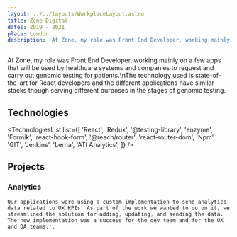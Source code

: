 ```yaml
---
layout: ../../layouts/WorkplaceLayout.astro
title: Zone Digital
dates: 2019 - 2021
place: London
description: 'At Zone, my role was Front End Developer, working mainly on a few apps that are used by healthcare systems and companies to request and carry out genomic testing for patients.'
---
```



At Zone, my role was Front End Developer, working mainly on a few apps that will be used by healthcare systems and companies to request and carry out genomic testing for patients.\nThe technology used is state-of-the-art for React developers and the different applications have similar stacks though serving different purposes in the stages of genomic testing.

## Technologies

<TechnologiesList list={[
    'React',
    'Redux',
    '@testing-library',
    'enzyme',
    'Formik',
    'react-hook-form',
    '@reach/router',
    'react-router-dom',
    'Npm',
    'GIT',
    'Jenkins',
    'Lerna',
    'ATI Analytics',
]} />

## Projects

### Analytics

    Our applications were using a custom implementation to send analytics data related to UX KPIs. As part of the work we wanted to do on it, we streamlined the solution for adding, updating, and sending the data. The new implementation was a success for the dev team and for the UX and DA teams.',
